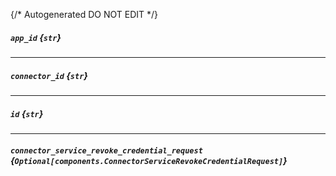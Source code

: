 {/* Autogenerated DO NOT EDIT  */}

##### `app_id` *{`str`}*

---
##### `connector_id` *{`str`}*

---
##### `id` *{`str`}*

---
##### `connector_service_revoke_credential_request` *{`Optional[components.ConnectorServiceRevokeCredentialRequest]`}*
<Collapsible openLabel={Labels.showProperties} closeLabel={Labels.hideProperties}>
    <ConnectorServiceRevokeCredentialRequest/>
</Collapsible>


